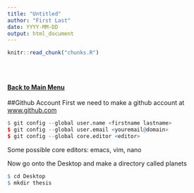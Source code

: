 ```yaml
---
title: "Untitled"
author: "First Last"
date: YYYY-MM-DD
output: html_document
---
```


<!-- The file analysis/chunks.R contains chunks that define default settings
shared across the workflowr files. -->
```r
knitr::read_chunk("chunks.R")
```

<!-- Update knitr chunk options -->
```r
```

<!-- Insert the date the file was last updated -->
```r
```

<!-- Insert the code version (Git commit SHA1) if Git repository exists and R
 package git2r is installed -->
```r
```

<!-- Add your analysis here -->
#### [Back to Main Menu](git_intro.html)   

##Github Account
First we need to make a github account at [www.github.com](www.github.com)

```r
$ git config --global user.name <firstname lastname>
$ git config --global user.email <youremail@domain>
$ git config --global core.editor <editor> 
```
Some possible core editors: emacs, vim, nano


Now go onto the Desktop and make a directory called planets
```r
$ cd Desktop
$ mkdir thesis
```


<!-- Insert the session information into the document -->
